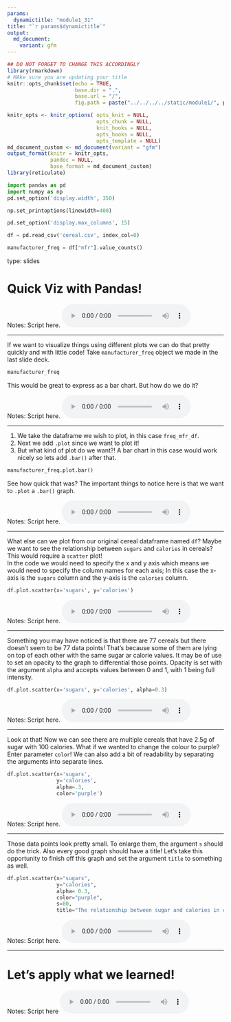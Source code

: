 ```yaml
---
params:
  dynamictitle: "module1_31"
title: "`r params$dynamictitle`"
output: 
  md_document:
    variant: gfm
---
```



```r
## DO NOT FORGET TO CHANGE THIS ACCORDINGLY 
library(rmarkdown)
# MAke sure you are updating your title 
knitr::opts_chunk$set(echo = TRUE,
                      base.dir = ".", 
                      base.url = "/",
                      fig.path = paste("../../../../static/module1/", params$dynamictitle,"/", sep = ""))

knitr_opts <- knitr_options( opts_knit = NULL,
                             opts_chunk = NULL,
                             knit_hooks = NULL,
                             opts_hooks = NULL,
                             opts_template = NULL)
md_document_custom <- md_document(variant = "gfm")
output_format(knitr = knitr_opts,
              pandoc = NULL,
              base_format = md_document_custom)
library(reticulate)

```


```python
import pandas as pd
import numpy as np
pd.set_option('display.width', 350)

np.set_printoptions(linewidth=400)

pd.set_option('display.max_columns', 15)

df = pd.read_csv('cereal.csv', index_col=0)
```

```python
manufacturer_freq = df["mfr"].value_counts()
```


type: slides

# Quick Viz with Pandas!


Notes: Script here.
<html>
<audio controls >
  <source src="/placeholder_audio.mp3" />
</audio></html>

---

If we want to visualize things using different plots we can do that pretty quickly and with little code! Take `manufacturer_freq` object we made in the last slide deck.

```python
manufacturer_freq
```


 This would be great to express as a bar chart. But how do we do it?


Notes: Script here.
<html>
<audio controls >
  <source src="/placeholder_audio.mp3" />
</audio></html>

---

1. We take the dataframe we wish to plot, in this case `freq_mfr_df`.      
2. Next we add `.plot` since we want to plot it!     
3. But what kind of plot do we want?! A bar chart in this case would work nicely so lets add `.bar()` after that.   

```python
manufacturer_freq.plot.bar()
```

See how quick that was?
The important things to notice here is that we want to `.plot` a `.bar()` graph. 

Notes: Script here.
<html>
<audio controls >
  <source src="/placeholder_audio.mp3" />
</audio></html>

---

What else can we plot from our original cereal dataframe named `df`? Maybe we want to see the relationship between `sugars` and `calories` in cereals?        
This would require a `scatter` plot!       
In the code we would need to specify the x and y axis which means we would need to specify the column names for each axis; In this case the x-axis is the `sugars` column and the y-axis is the `calories` column.    

```python
df.plot.scatter(x='sugars', y='calories')
```


Notes: Script here.
<html>
<audio controls >
  <source src="/placeholder_audio.mp3" />
</audio></html>

---

Something you may have noticed is that there are 77 cereals but there doesn't seem to be 77 data points! That's because some of them are lying on top of each other with the same sugar ar calorie values. It may be of use to set an opacity to the graph to differential those points. Opacity is set with the argument `alpha` and accepts values between 0 and 1, with 1 being full intensity.

```python
df.plot.scatter(x='sugars', y='calories', alpha=0.3)
```

Notes: Script here.
<html>
<audio controls >
  <source src="/placeholder_audio.mp3" />
</audio></html>

---

Look at that! Now we can see there are multiple cereals that have 2.5g of sugar with 100 calories. 
What if we wanted to change the colour to purple? Enter parameter `color`! We can also add a bit of readability by separating the arguments into separate lines.

```python
df.plot.scatter(x='sugars', 
                y='calories', 
                alpha=.3, 
                color='purple')
```



Notes: Script here.
<html>
<audio controls >
  <source src="/placeholder_audio.mp3" />
</audio></html>

---

Those data points look pretty small. To enlarge them, the argument `s` should do the trick. Also every good graph should have a title! Let's take this opportunity to finish off this graph and set the argument `title` to something as well. 

```python
df.plot.scatter(x="sugars",
                y="calories",
                alpha= 0.3, 
                color="purple",
                s=80, 
                title="The relationship between sugar and calories in cereals")
```


Notes: Script here.
<html>
<audio controls >
  <source src="/placeholder_audio.mp3" />
</audio></html>

---

# Let’s apply what we learned!

Notes: Script here
<html>
<audio controls >
  <source src="/placeholder_audio.mp3" />
</audio></html>



